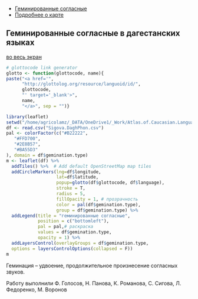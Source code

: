 <head>
  <meta charset="utf-8">
  <title>Report</title>
  <link rel="stylesheet" href="jquery-ui/jquery-ui.min.css">
  <script src="jquery-ui/external/jquery/jquery.js"></script>
  <script src="jquery-ui/jquery-ui.js"></script>
  <script>
  $(function() {
    $( "#tabs" ).tabs();
  });
  </script>
</head>

<div id="tabs">
<ul>
<li><a href="#atlasru">Геминированные согласные</a></li>
<li><a href="#aboutru">Подробнее о карте</a></li>
</ul>

<div id="atlasru">
## Геминированные согласные в дагестанских языках
<a href="http://web-corpora.net/~agricolamz/maps/AtCauc/Dagestanian.atlas/gemination/dagestan.gemination.big.html"> во весь экран </a>

```r
# glottocode link generator
glotto <- function(glottocode, name){
paste("<a href='",
      "http://glottolog.org/resource/languoid/id/",
      glottocode,
      "' target='_blank'>",
      name,
      "</a>", sep = "")}

library(leaflet)
setwd("/home/agricolamz/_DATA/OneDrive1/_Work/Atlas.of.Caucasian.Languages/Dagestanian.atlas/gemination")
df <- read.csv("Sigova.DaghPhon.csv")
pal <- colorFactor(c("#B22222",
   "#FFD700", 
   "#2E8B57", 
   "#BA55D3"  
), domain = df$gemination.type)
m <- leaflet(df) %>%
  addTiles() %>%  # Add default OpenStreetMap map tiles
  addCircleMarkers(lng=df$longitude,
                   lat=df$latitude,
                   popup=glotto(df$glottocode, df$language),
                   stroke = T,
                   radius = 5,
                   fillOpacity = 1, # прозрачность
                   color = pal(df$gemination.type),
                   group = df$gemination.type) %>%
  addLegend(title = "геминированные согласные",
            position = c("bottomleft"),
            pal = pal,# раскраска
            values = df$gemination.type,
            opacity = 1) %>%
  addLayersControl(overlayGroups = df$gemination.type,
  options = layersControlOptions(collapsed = F))
m
```
Геминация – удвоение, продолжительное произнесение согласных звуков.
</div>
<div id="aboutru">
Работу выполнили Ф. Голосов, Н. Панова, К. Романова, С. Сигова, Л. Федоренко, М. Воронов
</div>

